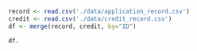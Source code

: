 ```r
record <- read.csv('./data/application_record.csv')
credit <- read.csv('./data/credit_record.csv')
df <- merge(record, credit, by="ID")
```

```r
df.
```

